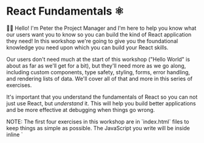 # React Fundamentals ⚛

<EpicVideo url="https://www.epicreact.dev/workshops/react-fundamentals/react-fundamentals-intro" />

👨‍💼 Hello! I'm Peter the Project Manager and I'm here to help you know what our
users want you to know so you can build the kind of React application they need!
In this workshop we're going to give you the foundational knowledge you need
upon which you can build your React skills.

Our users don't need much at the start of this workshop ("Hello World" is about
as far as we'll get for a bit), but they'll need more as we go along, including
custom components, type safety, styling, forms, error handling, and rendering
lists of data. We'll cover all of that and more in this series of exercises.

It's important that you understand the fundamentals of React so you can not just
use React, but _understand_ it. This will help you build better applications and
be more effective at debugging when things go wrong.

<callout-info>
	NOTE: The first four exercises in this workshop are in `index.html` files to
	keep things as simple as possible. The JavaScript you write will be inside
	inline `<script>` tags. This is just to keep things simple for this workshop,
	but in the rest of the workshop you'll be writing TypeScript 100% to make
	things resemble real world applications.
</callout-info>

<callout-info>
	If the first part of this workshop is familar, you may have gone through the
	[Get Started with React
	Workshop](https://github.com/epicweb-dev/get-started-with-react) which is an
	exerpt from this workshop. If you're signed in to Epic React, your progress
	should be saved and you can continue from where you left off.
</callout-info>

Are you ready? Let's go!

🎵 Check out the workshop theme song! 🎶

<VideoEmbed
	title="Epic React: React Fundamentals Theme Song"
	url="https://www.youtube.com/embed/UWYzrMwwHKI?si=CkRQHCAZbTcKQsr_"
/>

